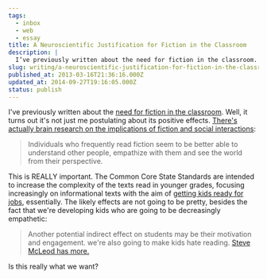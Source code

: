 ```yaml
---
tags:
  - inbox
  - web
  - essay
title: A Neuroscientific Justification for Fiction in the Classroom
description: |
  I’ve previously written about the need for fiction in the classroom. Well, it turns out it’s not just me postulating about its positive effects. There’s actually brain research on the implications of fiction and social interactions: Individuals who frequently read fiction seem to be better able to understand other people, empathize with them and see \[…]
slug: writing/a-neuroscientific-justification-for-fiction-in-the-classroom
published_at: 2013-03-16T21:36:16.000Z
updated_at: 2014-09-27T19:16:05.000Z
status: publish
---
```

I've previously written about the [need for fiction in the classroom](https://jamesdigioia.com/content-vs-reflection-in-the-common-core-standards/ "Content vs. Reflection in the Common Core Standards"). Well, it turns out it's not just me postulating about its positive effects. [There's actually brain research on the implications of fiction and social interactions](http://www.nytimes.com/2012/03/18/opinion/sunday/the-neuroscience-of-your-brain-on-fiction.html "Your Brain on Fiction"):

> Individuals who frequently read fiction seem to be better able to understand other people, empathize with them and see the world from their perspective.

This is REALLY important. The Common Core State Standards are intended to increase the complexity of the texts read in younger grades, focusing increasingly on informational texts with the aim of [getting kids ready for jobs](http://www.dailycensored.com/gates-financed-common-core-standards-turn-kindergarten-into-global-economy-zone/ "Gates-Financed Common Core Standards Turn Kindergarten into Global Economy Zone"), essentially. The likely effects are not going to be pretty, besides the fact that we're developing kids who are going to be decreasingly empathetic:

> Another potential indirect effect on students may be their motivation and engagement. we're also going to make kids hate reading. [Steve McLeod has more.](http://dangerouslyirrelevant.org/2013/03/text-complexity-in-the-early-grades-shooting-ourselves-in-the-foot.html "Text complexity in the early grades: Shooting ourselves in the foot?")

Is this really what we want?
